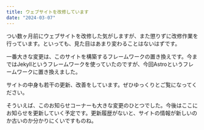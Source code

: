 ```yaml
---
title: ウェブサイトを改修しています
date: "2024-03-07"
---
```


つい数ヶ月前にウェブサイトを改修した気がしますが、また懲りずに改修作業を行っています。といっても、見た目はあまり変わることはないはずです。

一番大きな変更は、このサイトを構築するフレームワークの置き換えです。今まではJekyllというフレームワークを使っていたのですが、今回Astroというフレームワークに置き換えました。

サイトの中身も若干の更新、改善をしています。ぜひゆっくりとご覧になってください。

そういえば、このお知らせコーナーも大きな変更のひとつでした。今後はここにお知らせを更新していく予定です。更新履歴がないと、サイトの情報が新しいのか古いのか分かりにくいですものね。